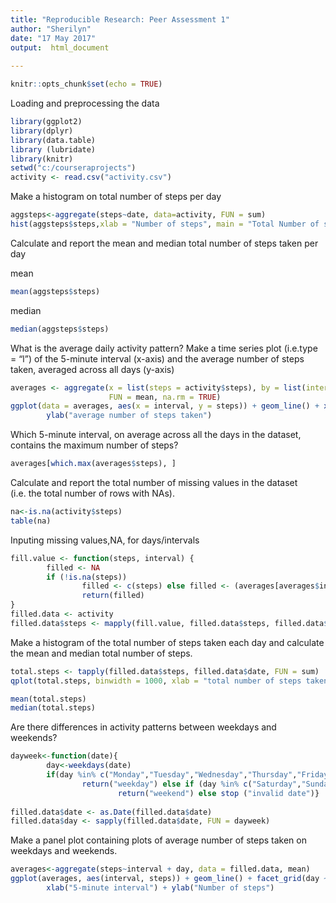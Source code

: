 ---
title: "Reproducible Research: Peer Assessment 1"
author: "Sherilyn"
date: "17 May 2017"
output:  html_document
   
---

```{r setup, include=FALSE}
knitr::opts_chunk$set(echo = TRUE)

```


Loading and preprocessing the data

```{r loaddata}
library(ggplot2)
library(dplyr)
library(data.table)
library (lubridate)
library(knitr)
setwd("c:/courseraprojects")
activity <- read.csv("activity.csv")

```


Make a histogram on total number of steps per day

```{r}
aggsteps<-aggregate(steps~date, data=activity, FUN = sum)
hist(aggsteps$steps,xlab = "Number of steps", main = "Total Number of steps per day")
```

Calculate and report the mean and median total number of steps taken per day

mean
```{r}
mean(aggsteps$steps)
```

median
```{r}
median(aggsteps$steps)
```


What is the average daily activity pattern? Make a time series plot (i.e.type = "l") of the 5-minute interval (x-axis) and the average number of steps taken, averaged across all days (y-axis)

```{r}
averages <- aggregate(x = list(steps = activity$steps), by = list(interval = activity$interval), 
                      FUN = mean, na.rm = TRUE)
ggplot(data = averages, aes(x = interval, y = steps)) + geom_line() + xlab("5-minute interval") + 
        ylab("average number of steps taken")
```


Which 5-minute interval, on average across all the days in the dataset, contains the maximum number of steps?

```{r}
averages[which.max(averages$steps), ]
```


Calculate and report the total number of missing values in the dataset (i.e. the total number of rows with NAs).

```{r}
na<-is.na(activity$steps)
table(na)
```


Inputing missing values,NA, for days/intervals

```{r}
fill.value <- function(steps, interval) {
        filled <- NA
        if (!is.na(steps)) 
                filled <- c(steps) else filled <- (averages[averages$interval == interval, "steps"])
                return(filled)
}
filled.data <- activity
filled.data$steps <- mapply(fill.value, filled.data$steps, filled.data$interval)
```


Make a histogram of the total number of steps taken each day and calculate the mean and median total number of steps.

```{r}
total.steps <- tapply(filled.data$steps, filled.data$date, FUN = sum)
qplot(total.steps, binwidth = 1000, xlab = "total number of steps taken each day")

mean(total.steps)
median(total.steps)
```


Are there differences in activity patterns between weekdays and weekends? 

```{r}
dayweek<-function(date){
        day<-weekdays(date)
        if(day %in% c("Monday","Tuesday","Wednesday","Thursday","Friday"))
                return("weekday") else if (day %in% c("Saturday","Sunday"))
                        return("weekend") else stop ("invalid date")}
        
filled.data$date <- as.Date(filled.data$date)
filled.data$day <- sapply(filled.data$date, FUN = dayweek) 
```

        
Make a panel plot containing plots of average number of steps taken on weekdays and weekends. 

```{r}
averages<-aggregate(steps~interval + day, data = filled.data, mean)
ggplot(averages, aes(interval, steps)) + geom_line() + facet_grid(day ~ .) + 
        xlab("5-minute interval") + ylab("Number of steps")
```


